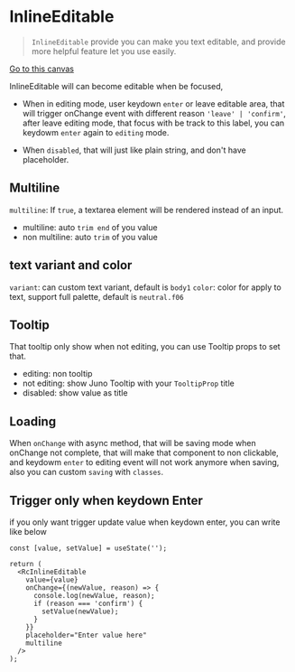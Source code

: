 
<Meta title="📖 Component Docs/InlineEditable" />

# InlineEditable

> `InlineEditable` provide you can make you text editable, and provide more helpful feature let you use easily.

[Go to this canvas](?path=/story/🚀-cleanup-components-inlineeditable--inline-editable)

InlineEditable will can become editable when be focused,

- When in editing mode, user keydown `enter` or leave editable area, that will trigger onChange event with different reason `'leave' | 'confirm'`,
after leave editing mode, that focus with be track to this label, you can keydowm `enter` again to `editing` mode.

- When `disabled`, that will just like plain string, and don't have placeholder.

<Canvas>
  <Story id="🚀-cleanup-components-inlineeditable--inline-editable" />
</Canvas>

## Multiline

`multiline`: If `true`, a textarea element will be rendered instead of an input.

- multiline: auto `trim end` of you value
- non multiline: auto `trim` of you value

<Canvas>
  <Story id="🚀-cleanup-components-inlineeditable--inline-editable-multiline" />
</Canvas>

## text variant and color

`variant`: can custom text variant, default is `body1`
`color`: color for apply to text, support full palette, default is `neutral.f06`

<Canvas>
  <Story id="🚀-cleanup-components-inlineeditable--inline-editable-custom-variant" />
</Canvas>

## Tooltip

That tooltip only show when not editing, you can use Tooltip props to set that.

- editing: non tooltip
- not editing: show Juno Tooltip with your `TooltipProp` title
- disabled: show value as title

<Canvas>
  <Story id="🚀-cleanup-components-inlineeditable--inline-editable-with-tooltip" />
</Canvas>

## Loading

When `onChange` with async method, that will be saving mode when onChange not complete,
that will make that component to non clickable, and keydowm `enter` to editing event will not work anymore when saving,
also you can custom `saving` with `classes`.

<Canvas>
  <Story id="🚀-cleanup-components-inlineeditable--inline-editable-loading" />
</Canvas>

## Trigger only when keydown Enter

if you only want trigger update value when keydown enter, you can write like below

```tsx
const [value, setValue] = useState('');

return (
  <RcInlineEditable
    value={value}
    onChange={(newValue, reason) => {
      console.log(newValue, reason);
      if (reason === 'confirm') {
        setValue(newValue);
      }
    }}
    placeholder="Enter value here"
    multiline
  />
);
```

<Canvas>
  <Story id="🚀-cleanup-components-inlineeditable--inline-editable-only-enter" />
</Canvas>
